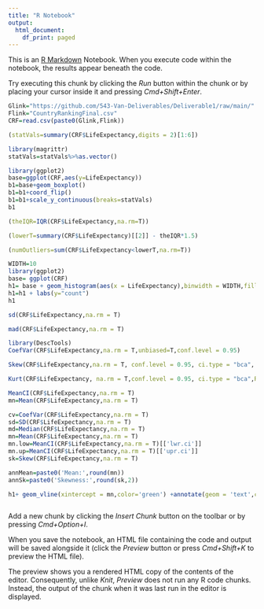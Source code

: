 ```yaml
---
title: "R Notebook"
output:
  html_document:
    df_print: paged
---
```


This is an [R Markdown](http://rmarkdown.rstudio.com) Notebook. When you execute code within the notebook, the results appear beneath the code. 

Try executing this chunk by clicking the *Run* button within the chunk or by placing your cursor inside it and pressing *Cmd+Shift+Enter*. 

```r
Glink="https://github.com/543-Van-Deliverables/Deliverable1/raw/main/"
Flink="CountryRankingFinal.csv"
CRF=read.csv(paste0(Glink,Flink))
```

```r
(statVals=summary(CRF$LifeExpectancy,digits = 2)[1:6])
```


```r
library(magrittr)
statVals=statVals%>%as.vector()

library(ggplot2)
base=ggplot(CRF,aes(y=LifeExpectancy))
b1=base+geom_boxplot()
b1=b1+coord_flip()
b1=b1+scale_y_continuous(breaks=statVals)
b1
```
```r
(theIQR=IQR(CRF$LifeExpectancy,na.rm=T))
```
```r
(lowerT=summary(CRF$LifeExpectancy)[[2]] - theIQR*1.5)
```
```r
(numOutliers=sum(CRF$LifeExpectancy<lowerT,na.rm=T))
```
```r
WIDTH=10
library(ggplot2)
base= ggplot(CRF)  
h1= base + geom_histogram(aes(x = LifeExpectancy),binwidth = WIDTH,fill='darkgreen') 
h1=h1 + labs(y="count")
h1
```
```r
sd(CRF$LifeExpectancy,na.rm = T)

mad(CRF$LifeExpectancy,na.rm = T)

library(DescTools)
CoefVar(CRF$LifeExpectancy,na.rm = T,unbiased=T,conf.level = 0.95)

Skew(CRF$LifeExpectancy,na.rm = T, conf.level = 0.95, ci.type = "bca", R=2500)

Kurt(CRF$LifeExpectancy, na.rm = T,conf.level = 0.95, ci.type = "bca",R=2500)

MeanCI(CRF$LifeExpectancy,na.rm = T)
mn=Mean(CRF$LifeExpectancy,na.rm = T)
```
```r
cv=CoefVar(CRF$LifeExpectancy,na.rm = T)
sd=SD(CRF$LifeExpectancy,na.rm = T)
md=Median(CRF$LifeExpectancy,na.rm = T)
mn=Mean(CRF$LifeExpectancy,na.rm = T)
mn.low=MeanCI(CRF$LifeExpectancy,na.rm = T)[['lwr.ci']]
mn.up=MeanCI(CRF$LifeExpectancy,na.rm = T)[['upr.ci']]
sk=Skew(CRF$LifeExpectancy,na.rm = T)
```


```r
annMean=paste0('Mean:',round(mn))
annSk=paste0('Skewness:',round(sk,2))

h1+ geom_vline(xintercept = mn,color='green') +annotate(geom = 'text',color='green',label=annMean,y = 50,x=mn-1,angle=90) + annotate(geom = 'text', color='darkblue',label=annSk,y = 05,x=lowerT+35,angle=0) +ggtitle("World Life Expectancy")+labs(x="Life Expectancy",y="Number of Countries")
```

```

```

Add a new chunk by clicking the *Insert Chunk* button on the toolbar or by pressing *Cmd+Option+I*.

When you save the notebook, an HTML file containing the code and output will be saved alongside it (click the *Preview* button or press *Cmd+Shift+K* to preview the HTML file). 

The preview shows you a rendered HTML copy of the contents of the editor. Consequently, unlike *Knit*, *Preview* does not run any R code chunks. Instead, the output of the chunk when it was last run in the editor is displayed.

